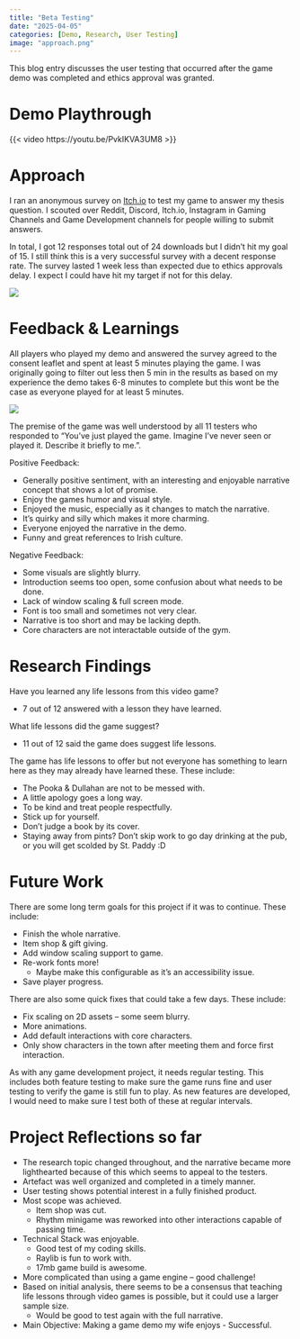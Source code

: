 ```yaml
---
title: "Beta Testing"
date: "2025-04-05"
categories: [Demo, Research, User Testing]
image: "approach.png"
---
```


This blog entry discusses the user testing that occurred after the game demo was completed and ethics approval was granted.

# Demo Playthrough

{{< video https://youtu.be/PvkIKVA3UM8 >}}

# Approach

I ran an anonymous survey on [Itch.io](https://boopdood.itch.io/exercise-your-demons) to test my game to answer my thesis question.
I scouted over Reddit, Discord, Itch.io, Instagram in Gaming Channels and Game Development channels for people willing to submit answers.

In total, I got 12 responses total out of 24 downloads but I didn't hit my goal of 15. I still think this is a very successful survey with a decent response rate.
The survey lasted 1 week less than expected due to ethics approvals delay. I expect I could have hit my target if not for this delay.

![](approach.png)

# Feedback & Learnings

All players who played my demo and answered the survey agreed to the consent leaflet and spent at least 5 minutes playing the game. I was originally going to filter out less then 5 min in the results as based on my experience the demo takes 6-8 minutes to complete but this wont be the case as everyone played for at least 5 minutes.

![](time.png)

The premise of the game was well understood by all 11 testers who responded to "You've just played the game. Imagine I've never seen or played it. Describe it briefly to me.".

Positive Feedback:

- Generally positive sentiment, with an interesting and enjoyable narrative concept that shows a lot of promise.
- Enjoy the games humor and visual style.
- Enjoyed the music, especially as it changes to match the narrative.
- It's quirky and silly which makes it more charming.
- Everyone enjoyed the narrative in the demo.
- Funny and great references to Irish culture.

Negative Feedback:

- Some visuals are slightly blurry.
- Introduction seems too open, some confusion about what needs to be done.
- Lack of window scaling & full screen mode.
- Font is too small and sometimes not very clear.
- Narrative is too short and may be lacking depth.
- Core characters are not interactable outside of the gym.

# Research Findings

Have you learned any life lessons from this video game?

- 7 out of 12 answered with a lesson they have learned.

What life lessons did the game suggest?

- 11 out of 12 said the game does suggest life lessons.

The game has life lessons to offer but not everyone has something to learn here as they may already have learned these. These include:

- The Pooka & Dullahan are not to be messed with.
- A little apology goes a long way.
- To be kind and treat people respectfully.
- Stick up for yourself.
- Don't judge a book by its cover.
- Staying away from pints? Don't skip work to go day drinking at the pub, or you will get scolded by St. Paddy :D

# Future Work

There are some long term goals for this project if it was to continue. These include:

- Finish the whole narrative.
- Item shop & gift giving.
- Add window scaling support to game.
- Re-work fonts more!
  - Maybe make this configurable as it's an accessibility issue.
- Save player progress.

There are also some quick fixes that could take a few days. These include:

- Fix scaling on 2D assets – some seem blurry.
- More animations.
- Add default interactions with core characters.
- Only show characters in the town after meeting them and force first interaction.

As with any game development project, it needs regular testing. This includes both feature testing to make sure the game runs fine and user testing to verify the game is still fun to play. As new features are developed, I would need to make sure I test both of these at regular intervals.

# Project Reflections so far

- The research topic changed throughout, and the narrative became more lighthearted because of this which seems to appeal to the testers.
- Artefact was well organized and completed in a timely manner.
- User testing shows potential interest in a fully finished product.
- Most scope was achieved.
  - Item shop was cut.
  - Rhythm minigame was reworked into other interactions capable of passing time.
- Technical Stack was enjoyable.
  - Good test of my coding skills.
  - Raylib is fun to work with.
  - 17mb game build is awesome.
- More complicated than using a game engine – good challenge!
- Based on initial analysis, there seems to be a consensus that teaching life lessons through video games is possible, but it could use a larger sample size.
  - Would be good to test again with the full narrative.
- Main Objective: Making a game demo my wife enjoys - Successful.

